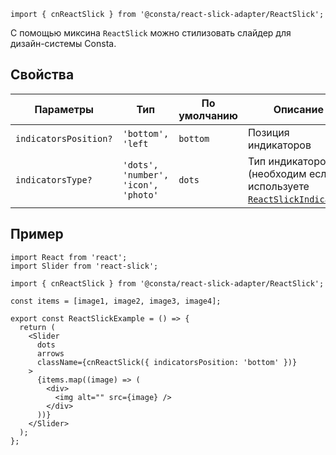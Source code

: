 
```tsx
import { cnReactSlick } from '@consta/react-slick-adapter/ReactSlick';
```

С помощью миксина `ReactSlick` можно стилизовать слайдер для дизайн-системы Consta.

## Свойства

| Параметры             | Тип                                 | По умолчанию | Описание                                                                                                                                                |
| --------------------- | ----------------------------------- | ------------ | ------------------------------------------------------------------------------------------------------------------------------------------------------- |
| `indicatorsPosition?` | `'bottom', 'left`                   | `bottom`     | Позиция индикаторов                                                                                                                                     |
| `indicatorsType?`     | `'dots', 'number', 'icon', 'photo'` | `dots`       | Тип индикаторов (необходим если вы используете [`ReactSlickIndicator`](##LIBS.LIB.STAND/lib:react-slick-adapter/stand:mixs-reactslickindicator-stable)) |

## Пример

```tsx
import React from 'react';
import Slider from 'react-slick';

import { cnReactSlick } from '@consta/react-slick-adapter/ReactSlick';

const items = [image1, image2, image3, image4];

export const ReactSlickExample = () => {
  return (
    <Slider
      dots
      arrows
      className={cnReactSlick({ indicatorsPosition: 'bottom' })}
    >
      {items.map((image) => (
        <div>
          <img alt="" src={image} />
        </div>
      ))}
    </Slider>
  );
};
```

<ReactSlickExample />
